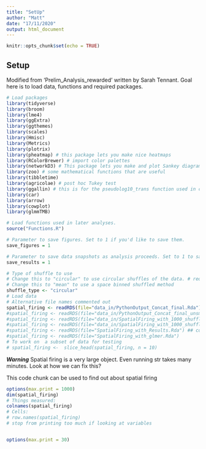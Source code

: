```yaml
---
title: "SetUp"
author: "Matt"
date: "17/11/2020"
output: html_document
---
```


```r
knitr::opts_chunk$set(echo = TRUE)
```

## Setup

Modified from 'Prelim_Analysis_rewarded' written by Sarah Tennant. Goal here is to load data, functions and required packages. 

```r
# Load packages
library(tidyverse)
library(broom)
library(lme4)
library(ggExtra)
library(ggthemes)
library(scales)
library(Hmisc)
library(Metrics)
library(plotrix)
library(pheatmap) # this package lets you make nice heatmaps
library(RColorBrewer) # import color palettes
library(networkD3) # This package lets you make and plot Sankey diagrams
library(zoo) # some mathematical functions that are useful
library(tibbletime)
library(agricolae) # post hoc Tukey test
library(ggallin) # this is for the pseudolog10_trans function used in coeff plots in Figure2_Analysis
library(car)
library(arrow)
library(cowplot)
library(glmmTMB)

# Load functions used in later analyses.
source("Functions.R")

# Parameter to save figures. Set to 1 if you'd like to save them.
save_figures = 1

# Parameter to save data snapshots as analysis proceeds. Set to 1 to save.
save_results = 1

# Type of shuffle to use
# Change this to "circular" to use circular shuffles of the data. # requires shuffled.feather file
# Change this to "mean" to use a space binned shuffled method
shuffle_type <- "circular"
# Load data
# Alternative file names commented out
spatial_firing <- readRDS(file="data_in/PythonOutput_Concat_final.Rda") ## concatenated all cohorts prior to R analysis
#spatial_firing <- readRDS(file="data_in/PythonOutput_Concat_final_unsmoothened.Rda") ## concatenated all cohorts prior to R analysis
#spatial_firing <- readRDS(file="data_in/SpatialFiring_with_1000_shuffles_of.Rda") ##
#spatial_firing <- readRDS(file="data_in/SpatialFiring_with_1000_shuffles_trunc.Rda") ##concatenated all cohorts with shuffled ran
#spatial_firing <- readRDS(file="SpatialFiring_with_Results.Rda") ## concatenated all cohorts with shuffled ran
#spatial_firing <- readRDS(file="SpatialFiring_with_glmer.Rda")
# To work on  a subset of data for testing
# spatial_firing <-  slice_head(spatial_firing, n = 10)


```



***Warning***
Spatial firing is a very large object. Even running str takes many minutes.
Look at how we can fix this?

This code chunk can be used to find out about spatial firing
```r
options(max.print = 1000)
dim(spatial_firing)
# Things measured:
colnames(spatial_firing)
# Cells:
# row.names(spatial_firing)
# stop from printing too much if looking at variables


options(max.print = 30)
```


